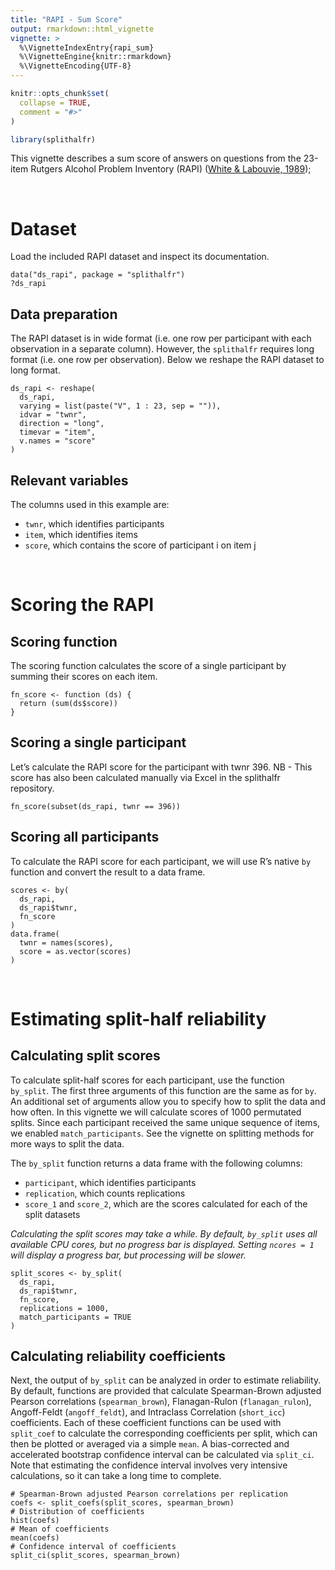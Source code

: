 ---
title: "RAPI - Sum Score"
output: rmarkdown::html_vignette
vignette: >
  %\VignetteIndexEntry{rapi_sum}
  %\VignetteEngine{knitr::rmarkdown}
  %\VignetteEncoding{UTF-8}
---

```{r, include = FALSE}
knitr::opts_chunk$set(
  collapse = TRUE,
  comment = "#>"
)
```

```{r setup}
library(splithalfr)
```
This vignette describes a sum score of answers on questions from the 23-item Rutgers Alcohol Problem Inventory (RAPI)
([White & Labouvie, 1989](https://doi.org/10.15288/jsa.1989.50.30));

<br />

# Dataset
Load the included RAPI dataset and inspect its documentation.
```
data("ds_rapi", package = "splithalfr")
?ds_rapi
```

## Data preparation
The RAPI dataset is in wide format (i.e. one row per participant with each observation in a separate column). However, the `splithalfr` requires long format (i.e. one row per observation). Below we reshape the RAPI dataset to long format. 
```
ds_rapi <- reshape(
  ds_rapi,
  varying = list(paste("V", 1 : 23, sep = "")),
  idvar = "twnr",
  direction = "long",
  timevar = "item",
  v.names = "score"
)
```

## Relevant variables
The columns used in this example are:

* `twnr`, which identifies participants
* `item`, which identifies items
* `score`, which contains the score of participant i on item j

<br />

# Scoring the RAPI

## Scoring function
The scoring function calculates the score of a single participant by summing their scores on each item.
```
fn_score <- function (ds) {
  return (sum(ds$score))
}
```

## Scoring a single participant
Let's calculate the RAPI score for the participant with twnr 396. NB - This score has also been calculated manually via Excel in the splithalfr repository.
```
fn_score(subset(ds_rapi, twnr == 396))
```

## Scoring all participants
To calculate the RAPI score for each participant, we will use R's native `by` function and convert the result to a data frame.
```
scores <- by(
  ds_rapi,
  ds_rapi$twnr,
  fn_score
)
data.frame(
  twnr = names(scores),
  score = as.vector(scores)
)
```

<br />

# Estimating split-half reliability

## Calculating split scores
To calculate split-half scores for each participant, use the function `by_split`. The first three arguments of this function are the same as for `by`. An additional set of arguments allow you to specify how to split the data and how often. In this vignette we will calculate scores of 1000 permutated splits. Since each participant received the same unique sequence of items, we enabled `match_participants`. See the vignette on splitting methods for more ways to split the data.

The `by_split` function returns a data frame with the following columns:

* `participant`, which identifies participants
* `replication`, which counts replications
* `score_1` and `score_2`, which are the scores calculated for each of the split datasets

*Calculating the split scores may take a while. By default, `by_split` uses all available CPU cores, but no progress bar is displayed. Setting `ncores = 1` will display a progress bar, but processing will be slower.*

```
split_scores <- by_split(
  ds_rapi,
  ds_rapi$twnr,
  fn_score,
  replications = 1000,
  match_participants = TRUE
)
```

## Calculating reliability coefficients
Next, the output of `by_split` can be analyzed in order to estimate reliability. By default, functions are provided that calculate Spearman-Brown adjusted Pearson correlations (`spearman_brown`), Flanagan-Rulon (`flanagan_rulon`), Angoff-Feldt (`angoff_feldt`), and Intraclass Correlation (`short_icc`) coefficients. Each of these coefficient functions can be used with `split_coef` to calculate the corresponding coefficients per split, which can then be plotted or averaged via a simple `mean`. A bias-corrected and accelerated bootstrap confidence interval can be calculated via `split_ci`. Note that estimating the confidence interval involves very intensive calculations, so it can take a long time to complete.

```
# Spearman-Brown adjusted Pearson correlations per replication
coefs <- split_coefs(split_scores, spearman_brown)
# Distribution of coefficients
hist(coefs)
# Mean of coefficients
mean(coefs)
# Confidence interval of coefficients
split_ci(split_scores, spearman_brown)
```
